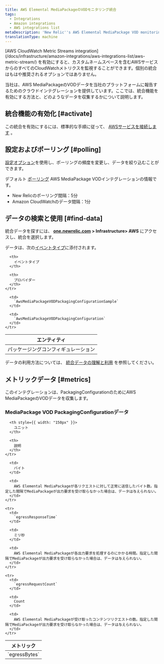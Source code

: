 ```yaml
---
title: AWS Elemental MediaPackageのVODモニタリング統合
tags:
  - Integrations
  - Amazon integrations
  - AWS integrations list
metaDescription: 'New Relic''s AWS Elemental MediaPackage VOD monitoring integration: the data it reports and how to enable it.'
translationType: machine
---
```


<Callout variant="important">
  [AWS CloudWatch Metric Streams integration](/docs/infrastructure/amazon-integrations/aws-integrations-list/aws-metric-stream/) を有効にすると、カスタムネームスペースを含むAWSサービスからのすべてのCloudWatchメトリクスを監視することができます。個別の統合はもはや推奨されるオプションではありません。
</Callout>

当社は、AWS MediaPackageのVODデータを当社のプラットフォームに報告するためのクラウドインテグレーションを提供しています。ここでは、統合機能を有効にする方法と、どのようなデータを収集するかについて説明します。

## 統合機能の有効化 [#activate]

この統合を有効にするには、標準的な手順に従って、 [AWSサービスを接続します](/docs/infrastructure/infrastructure-integrations/getting-started/connect-aws-integrations-infrastructure) 。

## 設定およびポーリング [#polling]

[設定オプション](/docs/integrations/new-relic-integrations/getting-started/configure-polling-frequency-data-collection-cloud-integrations)を使用し、ポーリングの頻度を変更し、データを絞り込むことができます。

デフォルト [ポーリング](/docs/infrastructure/amazon-integrations/aws-integrations-list/aws-polling-intervals-infrastructure-integrations) AWS MediaPackage VODインテグレーションの情報です。

* New Relicのポーリング間隔：5分
* Amazon CloudWatchのデータ間隔：1分

## データの検索と使用 [#find-data]

統合データを探すには、 **[one.newrelic.com](https://one.newrelic.com/ "新しいウィンドウにリンクが開きます。") > Infrastructure> AWS** にアクセスし、統合を選択します。

データは、次の[イベントタイプ](/docs/data-apis/understand-data/new-relic-data-types/#event-data)に添付されます。

<table>
  <thead>
    <tr>
      <th>
        エンティティ
      </th>

      <th>
        イベントタイプ
      </th>

      <th>
        プロバイダー
      </th>
    </tr>
  </thead>

  <tbody>
    <tr>
      <td>
        パッケージングコンフィギュレーション
      </td>

      <td>
        `AwsMediaPackageVODPackagingConfigurationSample`
      </td>

      <td>
        `AwsMediaPackageVODPackagingConfiguration`
      </td>
    </tr>
  </tbody>
</table>

データの利用方法については、 [統合データの理解と利用](/docs/infrastructure/integrations/find-use-infrastructure-integration-data) を参照してください。

## メトリックデータ [#metrics]

このインテグレーションは、PackagingConfigurationのためにAWS MediaPackageのVODデータを収集します。

### MediaPackage VOD PackagingConfigurationデータ

<table>
  <thead>
    <tr>
      <th style={{ width: "275px" }}>
        メトリック
      </th>

      <th style={{ width: "150px" }}>
        ユニット
      </th>

      <th>
        説明
      </th>
    </tr>
  </thead>

  <tbody>
    <tr>
      <td>
        `egressBytes`
      </td>

      <td>
        バイト
      </td>

      <td>
        AWS Elemental MediaPackageが各リクエストに対して正常に送信したバイト数。指定した間隔でMediaPackageが出力要求を受け取らなかった場合は、データは与えられない。
      </td>
    </tr>

    <tr>
      <td>
        `egressResponseTime`
      </td>

      <td>
        ミリ秒
      </td>

      <td>
        AWS Elemental MediaPackageが各出力要求を処理するのにかかる時間。指定した間隔でMediaPackageが出力要求を受け取らなかった場合は、データは与えられない。
      </td>
    </tr>

    <tr>
      <td>
        `egressRequestCount`
      </td>

      <td>
        Count
      </td>

      <td>
        AWS Elemental MediaPackageが受け取ったコンテンツリクエストの数。指定した間隔でMediaPackageが出力要求を受け取らなかった場合は、データは与えられない。
      </td>
    </tr>
  </tbody>
</table>